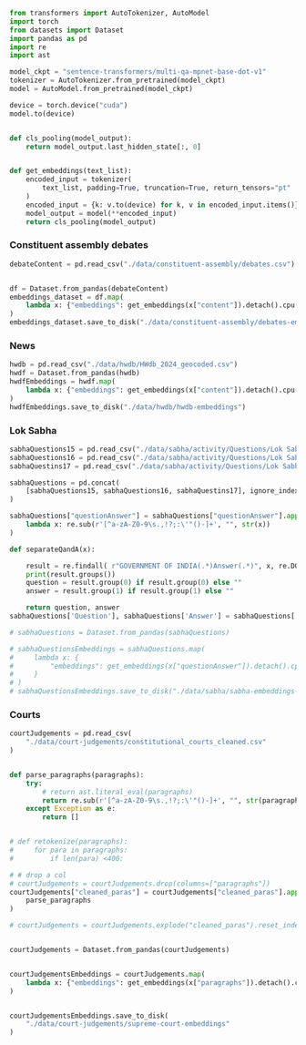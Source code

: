 ```{python}
from transformers import AutoTokenizer, AutoModel
import torch
from datasets import Dataset
import pandas as pd
import re
import ast

model_ckpt = "sentence-transformers/multi-qa-mpnet-base-dot-v1"
tokenizer = AutoTokenizer.from_pretrained(model_ckpt)
model = AutoModel.from_pretrained(model_ckpt)

device = torch.device("cuda")
model.to(device)


def cls_pooling(model_output):
    return model_output.last_hidden_state[:, 0]


def get_embeddings(text_list):
    encoded_input = tokenizer(
        text_list, padding=True, truncation=True, return_tensors="pt"
    )
    encoded_input = {k: v.to(device) for k, v in encoded_input.items()}
    model_output = model(**encoded_input)
    return cls_pooling(model_output)
```

### Constituent assembly debates
```{python}
debateContent = pd.read_csv("./data/constituent-assembly/debates.csv")


df = Dataset.from_pandas(debateContent)
embeddings_dataset = df.map(
    lambda x: {"embeddings": get_embeddings(x["content"]).detach().cpu().numpy()[0]}
)
embeddings_dataset.save_to_disk("./data/constituent-assembly/debates-embeddings")
```

### News
```{python}
hwdb = pd.read_csv("./data/hwdb/HWdb_2024_geocoded.csv")
hwdf = Dataset.from_pandas(hwdb)
hwdfEmbeddings = hwdf.map(
    lambda x: {"embeddings": get_embeddings(x["content"]).detach().cpu().numpy()[0]}
)
hwdfEmbeddings.save_to_disk("./data/hwdb/hwdb-embeddings")
```

### Lok Sabha   

```{python}

sabhaQuestions15 = pd.read_csv("./data/sabha/activity/Questions/Lok Sabha/15th_wText.csv")
sabhaQuestions16 = pd.read_csv("./data/sabha/activity/Questions/Lok Sabha/16th_wText.csv")
sabhaQuestins17 = pd.read_csv("./data/sabha/activity/Questions/Lok Sabha/17th_wText.csv")

sabhaQuestions = pd.concat(
    [sabhaQuestions15, sabhaQuestions16, sabhaQuestins17], ignore_index=True
)

sabhaQuestions["questionAnswer"] = sabhaQuestions["questionAnswer"].apply(
    lambda x: re.sub(r'[^a-zA-Z0-9\s.,!?;:\'"()-]+', "", str(x))
)


```

```{python}

def separateQandA(x):

    result = re.findall( r"GOVERNMENT OF INDIA(.*)Answer(.*)", x, re.DOTALL)
    print(result.groups())
    question = result.group(0) if result.group(0) else ""
    answer = result.group(1) if result.group(1) else ""

    return question, answer
sabhaQuestions['Question'], sabhaQuestions['Answer'] = sabhaQuestions['questionAnswer'].apply(separateQandA)

# sabhaQuestions = Dataset.from_pandas(sabhaQuestions)

# sabhaQuestionsEmbeddings = sabhaQuestions.map(
#     lambda x: {
#         "embeddings": get_embeddings(x["questionAnswer"]).detach().cpu().numpy()[0]
#     }
# )
# sabhaQuestionsEmbeddings.save_to_disk("./data/sabha/sabha-embeddings-english-2")
```

### Courts
```{python}
courtJudgements = pd.read_csv(
    "./data/court-judgements/constitutional_courts_cleaned.csv"
)


def parse_paragraphs(paragraphs):
    try:
        # return ast.literal_eval(paragraphs)
        return re.sub(r'[^a-zA-Z0-9\s.,!?;:\'"()-]+', "", str(paragraphs))
    except Exception as e:
        return []


# def retokenize(paragraphs):
#     for para in paragraphs:
#         if len(para) <400:

# # drop a col
# courtJudgements = courtJudgements.drop(columns=["paragraphs"])
courtJudgements["cleaned_paras"] = courtJudgements["cleaned_paras"].apply(
    parse_paragraphs
)

# courtJudgements = courtJudgements.explode("cleaned_paras").reset_index(drop=True)


courtJudgements = Dataset.from_pandas(courtJudgements)


courtJudgementsEmbeddings = courtJudgements.map(
    lambda x: {"embeddings": get_embeddings(x["paragraphs"]).detach().cpu().numpy()[0]}
)


courtJudgementsEmbeddings.save_to_disk(
    "./data/court-judgements/supreme-court-embeddings"
)
```

